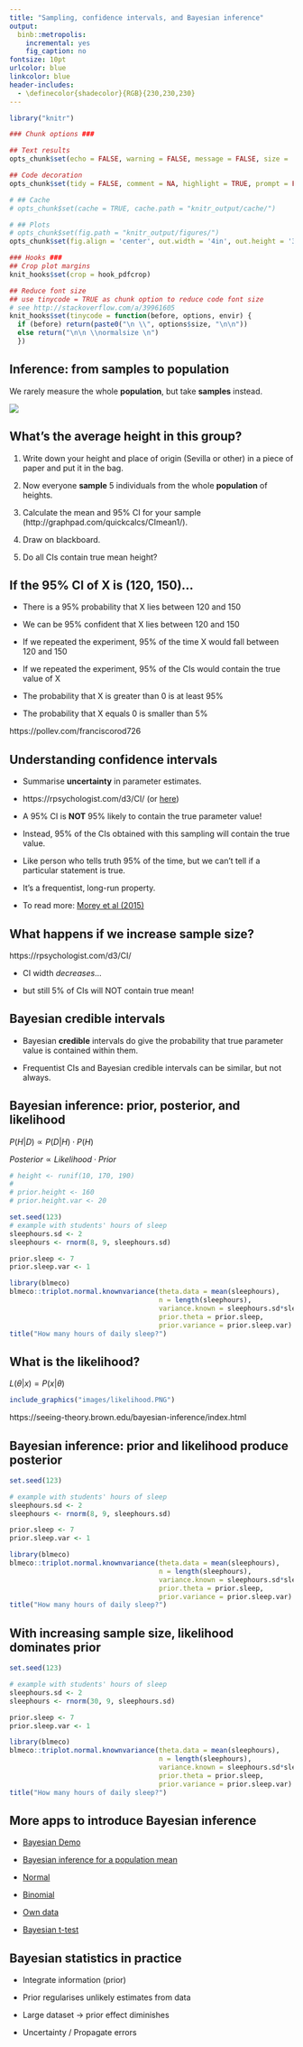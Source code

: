```yaml
---
title: "Sampling, confidence intervals, and Bayesian inference"
output:
  binb::metropolis:
    incremental: yes
    fig_caption: no
fontsize: 10pt
urlcolor: blue
linkcolor: blue
header-includes:
  - \definecolor{shadecolor}{RGB}{230,230,230}
---
```



```r

library("knitr")

### Chunk options ###

## Text results
opts_chunk$set(echo = FALSE, warning = FALSE, message = FALSE, size = 'tiny')

## Code decoration
opts_chunk$set(tidy = FALSE, comment = NA, highlight = TRUE, prompt = FALSE, crop = TRUE)

# ## Cache
# opts_chunk$set(cache = TRUE, cache.path = "knitr_output/cache/")

# ## Plots
# opts_chunk$set(fig.path = "knitr_output/figures/")
opts_chunk$set(fig.align = 'center', out.width = '4in', out.height = '3in')

### Hooks ###
## Crop plot margins
knit_hooks$set(crop = hook_pdfcrop)

## Reduce font size
## use tinycode = TRUE as chunk option to reduce code font size
# see http://stackoverflow.com/a/39961605
knit_hooks$set(tinycode = function(before, options, envir) {
  if (before) return(paste0("\n \\", options$size, "\n\n"))
  else return("\n\n \\normalsize \n")
  })

```


## Inference: from samples to population

We rarely measure the whole **population**, but take **samples** instead.

![](images/olivar.png)




## What's the average height in this group?

1. Write down your height and place of origin (Sevilla or other) in a piece of paper and put it in the bag.

2. Now everyone **sample** 5 individuals from the whole **population** of heights.

3. Calculate the mean and 95% CI for your sample (http://graphpad.com/quickcalcs/CImean1/).

4. Draw on blackboard.

5. Do all CIs contain true mean height?


## If the 95% CI of X is (120, 150)...


- There is a 95% probability that X lies between 120 and 150

- We can be 95% confident that X lies between 120 and 150

- If we repeated the experiment, 95% of the time X would fall between 120 and 150

- If we repeated the experiment, 95% of the CIs would contain the true value of X

- The probability that X is greater than 0 is at least 95%

- The probability that X equals 0 is smaller than 5%


https://pollev.com/franciscorod726





## Understanding confidence intervals

- Summarise **uncertainty** in parameter estimates.

- https://rpsychologist.com/d3/CI/ (or [here](https://seeing-theory.brown.edu/frequentist-inference/index.html#section2))

- A 95% CI is **NOT** 95% likely to contain the true parameter value!

- Instead, 95% of the CIs obtained with this sampling will contain the true value. 

- Like person who tells truth 95% of the time, but we can't tell if a particular statement is true.

- It's a frequentist, long-run property.

- To read more: [Morey et al (2015)](https://learnbayes.org/papers/confidenceIntervalsFallacy/)



## What happens if we increase sample size?

https://rpsychologist.com/d3/CI/

- CI width *decreases*...

- but still 5% of CIs will NOT contain true mean!




## Bayesian credible intervals

- Bayesian **credible** intervals do give the probability that true parameter value is contained within them.

- Frequentist CIs and Bayesian credible intervals can be similar, but not always.



## Bayesian inference: prior, posterior, and likelihood

$P(H|D) \propto P(D|H) \cdot P(H)$

$Posterior \propto Likelihood \cdot Prior$

```r

# height <- runif(10, 170, 190)
# 
# prior.height <- 160
# prior.height.var <- 20

set.seed(123)
# example with students' hours of sleep
sleephours.sd <- 2
sleephours <- rnorm(8, 9, sleephours.sd)

prior.sleep <- 7
prior.sleep.var <- 1

library(blmeco)
blmeco::triplot.normal.knownvariance(theta.data = mean(sleephours), 
                                     n = length(sleephours), 
                                     variance.known = sleephours.sd*sleephours.sd, 
                                     prior.theta = prior.sleep, 
                                     prior.variance = prior.sleep.var)
title("How many hours of daily sleep?")
```


## What is the likelihood?

$L(\theta|x) = P(x|\theta)$

```r
include_graphics("images/likelihood.PNG")
```

https://seeing-theory.brown.edu/bayesian-inference/index.html


## Bayesian inference: prior and likelihood produce posterior

```r

set.seed(123)

# example with students' hours of sleep
sleephours.sd <- 2
sleephours <- rnorm(8, 9, sleephours.sd)

prior.sleep <- 7
prior.sleep.var <- 1

library(blmeco)
blmeco::triplot.normal.knownvariance(theta.data = mean(sleephours), 
                                     n = length(sleephours), 
                                     variance.known = sleephours.sd*sleephours.sd, 
                                     prior.theta = prior.sleep, 
                                     prior.variance = prior.sleep.var)
title("How many hours of daily sleep?")
```


## With increasing sample size, likelihood dominates prior

```r

set.seed(123)

# example with students' hours of sleep
sleephours.sd <- 2
sleephours <- rnorm(30, 9, sleephours.sd)

prior.sleep <- 7
prior.sleep.var <- 1

library(blmeco)
blmeco::triplot.normal.knownvariance(theta.data = mean(sleephours), 
                                     n = length(sleephours), 
                                     variance.known = sleephours.sd*sleephours.sd, 
                                     prior.theta = prior.sleep, 
                                     prior.variance = prior.sleep.var)
title("How many hours of daily sleep?")
```



## More apps to introduce Bayesian inference

- [Bayesian Demo](https://micl.shinyapps.io/prior2post/)

- [Bayesian inference for a population mean](https://patrickbarks.shinyapps.io/bayes/)

- [Normal](https://r.amherst.edu/apps/nhorton/Shiny-Bayes3/)

- [Binomial](https://r.amherst.edu/apps/nhorton/Shiny-Bayes2/)

- [Own data](https://utrecht-university.shinyapps.io/bayesian_estimation/)

- [Bayesian t-test](http://rpsychologist.com/d3/bayes/)


## Bayesian statistics in practice

- Integrate information (prior)

- Prior regularises unlikely estimates from data

- Large dataset -> prior effect diminishes

- Uncertainty / Propagate errors

